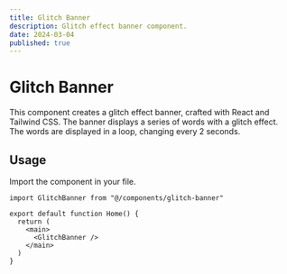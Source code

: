 ```yaml
---
title: Glitch Banner
description: Glitch effect banner component.
date: 2024-03-04
published: true
---
```


# Glitch Banner

This component creates a glitch effect banner, crafted with React and Tailwind CSS. The banner displays a series of words with a glitch effect. The words are displayed in a loop, changing every 2 seconds.

<ComponentPreview name="glitch-demo" />

## Usage

Import the component in your file.

```tsx {1,6}
import GlitchBanner from "@/components/glitch-banner"

export default function Home() {
  return (
    <main>
      <GlitchBanner />
    </main>
  )
}
```
